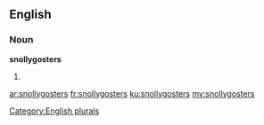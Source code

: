 ==English==

===Noun===
'''snollygosters'''

# {{plural of|[[snollygoster]]}}

[[Category:English plurals]]

[[ar:snollygosters]]
[[fr:snollygosters]]
[[ku:snollygosters]]
[[my:snollygosters]]